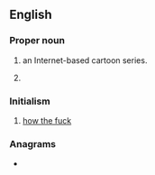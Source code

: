 ==English==

===Proper noun===
{{en-proper noun}}

# {{initialism of|lang=en|[[w:Happy Tree Friends|Happy Tree Friends]]|dot=,}} an Internet-based cartoon series.
# {{lb|en|US}} {{initialism of|lang=en|[[w:Highway Trust Fund|Highway Trust Fund]]}}

===Initialism===
{{rfc-header|Initialism}}
{{head|en|initialism}}

# {{lb|en|Australia}} [[how the fuck]]

===Anagrams===
* {{anagrams|en|a=fht|HFT|THF}}